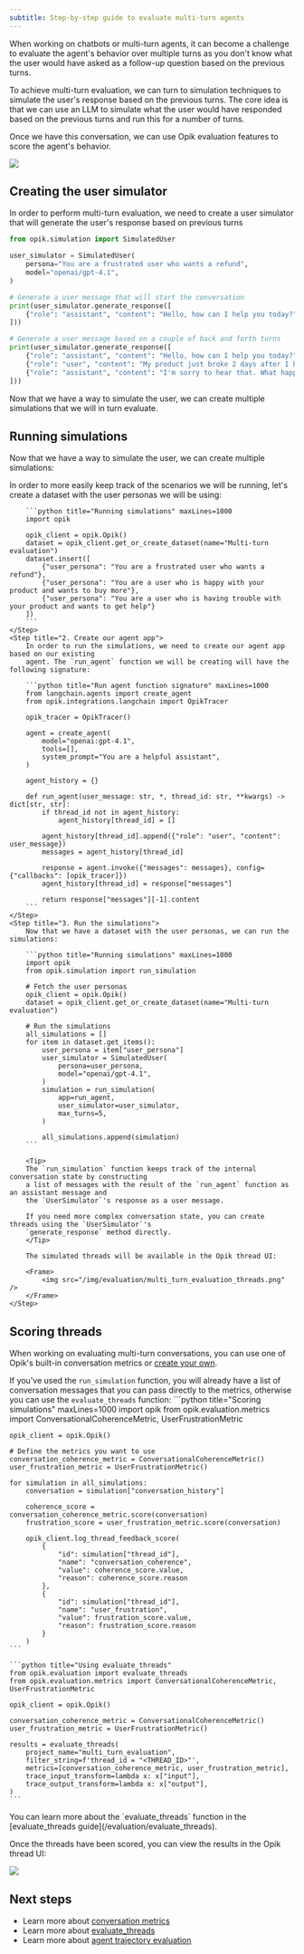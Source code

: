 ```yaml
---
subtitle: Step-by-step guide to evaluate multi-turn agents
---
```


When working on chatbots or multi-turn agents, it can become a challenge to evaluate the agent's
behavior over multiple turns as you don't know what the user would have asked as a follow-up
question based on the previous turns.

To achieve multi-turn evaluation, we can turn to simulation techniques to simulate the user's
response based on the previous turns. The core idea is that we can use an LLM to simulate what the
user would have responded based on the previous turns and run this for a number of turns.

Once we have this conversation, we can use Opik evaluation features to score the agent's behavior.

<Frame>
    <img src="/img/evaluation/multi_turn_evaluation.png" />
</Frame>

## Creating the user simulator

In order to perform multi-turn evaluation, we need to create a user simulator that will generate
the user's response based on previous turns

```python title="User simulator" maxLines=1000
from opik.simulation import SimulatedUser

user_simulator = SimulatedUser(
    persona="You are a frustrated user who wants a refund",
    model="openai/gpt-4.1",
)

# Generate a user message that will start the conversation
print(user_simulator.generate_response([
    {"role": "assistant", "content": "Hello, how can I help you today?"}
]))

# Generate a user message based on a couple of back and forth turns
print(user_simulator.generate_response([
    {"role": "assistant", "content": "Hello, how can I help you today?"},
    {"role": "user", "content": "My product just broke 2 days after I bought it, I want a refund."},
    {"role": "assistant", "content": "I'm sorry to hear that. What happened?"}
]))
```

Now that we have a way to simulate the user, we can create multiple simulations that we will in
turn evaluate.

## Running simulations

Now that we have a way to simulate the user, we can create multiple simulations:

<Steps>
    <Step title="1. Create a list of scenarios">
        In order to more easily keep track of the scenarios we will be running, let's create a
        dataset with the user personas we will be using:

        ```python title="Running simulations" maxLines=1000
        import opik

        opik_client = opik.Opik()
        dataset = opik_client.get_or_create_dataset(name="Multi-turn evaluation")
        dataset.insert([
            {"user_persona": "You are a frustrated user who wants a refund"},
            {"user_persona": "You are a user who is happy with your product and wants to buy more"},
            {"user_persona": "You are a user who is having trouble with your product and wants to get help"}
        ])
        ```
    </Step>
    <Step title="2. Create our agent app">
        In order to run the simulations, we need to create our agent app based on our existing
        agent. The `run_agent` function we will be creating will have the following signature:

        ```python title="Run agent function signature" maxLines=1000
        from langchain.agents import create_agent
        from opik.integrations.langchain import OpikTracer

        opik_tracer = OpikTracer()

        agent = create_agent(
            model="openai:gpt-4.1",
            tools=[],
            system_prompt="You are a helpful assistant",
        )

        agent_history = {}

        def run_agent(user_message: str, *, thread_id: str, **kwargs) -> dict[str, str]:
            if thread_id not in agent_history:
                agent_history[thread_id] = []
            
            agent_history[thread_id].append({"role": "user", "content": user_message})
            messages = agent_history[thread_id]

            response = agent.invoke({"messages": messages}, config={"callbacks": [opik_tracer]})
            agent_history[thread_id] = response["messages"]

            return response["messages"][-1].content
        ```
    </Step>
    <Step title="3. Run the simulations">
        Now that we have a dataset with the user personas, we can run the simulations:

        ```python title="Running simulations" maxLines=1000
        import opik
        from opik.simulation import run_simulation

        # Fetch the user personas
        opik_client = opik.Opik()
        dataset = opik_client.get_or_create_dataset(name="Multi-turn evaluation")

        # Run the simulations
        all_simulations = []
        for item in dataset.get_items():
            user_persona = item["user_persona"]
            user_simulator = SimulatedUser(
                persona=user_persona,
                model="openai/gpt-4.1",
            )
            simulation = run_simulation(
                app=run_agent,
                user_simulator=user_simulator,
                max_turns=5,
            )

            all_simulations.append(simulation)
        ```

        <Tip>
        The `run_simulation` function keeps track of the internal conversation state by constructing
        a list of messages with the result of the `run_agent` function as an assistant message and
        the `UserSimulator`'s response as a user message.

        If you need more complex conversation state, you can create threads using the `UserSimulator`'s
        `generate_response` method directly.
        </Tip>

        The simulated threads will be available in the Opik thread UI:

        <Frame>
            <img src="/img/evaluation/multi_turn_evaluation_threads.png" />
        </Frame>
    </Step>
</Steps>

## Scoring threads

When working on evaluating multi-turn conversations, you can use one of Opik's built-in conversation
metrics or [create your own](/evaluation/metrics/custom_conversation_metric).

If you've used the `run_simulation` function, you will already have a list of conversation messages
that you can pass directly to the metrics, otherwise you can use the `evaluate_threads` function:
<CodeBlock>
    ```python title="Scoring simulations" maxLines=1000
    import opik
    from opik.evaluation.metrics import ConversationalCoherenceMetric, UserFrustrationMetric

    opik_client = opik.Opik()

    # Define the metrics you want to use
    conversation_coherence_metric = ConversationalCoherenceMetric()
    user_frustration_metric = UserFrustrationMetric()

    for simulation in all_simulations:
        conversation = simulation["conversation_history"]

        coherence_score = conversation_coherence_metric.score(conversation)
        frustration_score = user_frustration_metric.score(conversation)

        opik_client.log_thread_feedback_score(
            {
                "id": simulation["thread_id"],
                "name": "conversation_coherence",
                "value": coherence_score.value,
                "reason": coherence_score.reason
            },
            {
                "id": simulation["thread_id"],
                "name": "user_frustration",
                "value": frustration_score.value,
                "reason": frustration_score.reason
            }
        )
    ```

    ```python title="Using evaluate_threads"
    from opik.evaluation import evaluate_threads
    from opik.evaluation.metrics import ConversationalCoherenceMetric, UserFrustrationMetric

    opik_client = opik.Opik()

    conversation_coherence_metric = ConversationalCoherenceMetric()
    user_frustration_metric = UserFrustrationMetric()

    results = evaluate_threads(
        project_name="multi_turn_evaluation",
        filter_string=f'thread_id = "<THREAD_ID>"',
        metrics=[conversation_coherence_metric, user_frustration_metric],
        trace_input_transform=lambda x: x["input"],
        trace_output_transform=lambda x: x["output"],
    )
    ```
</CodeBlock>

<Tip>
You can learn more about the `evaluate_threads` function in the [evaluate_threads guide](/evaluation/evaluate_threads).
</Tip>

Once the threads have been scored, you can view the results in the Opik thread UI:

<Frame>
    <img src="/img/evaluation/threads_user_frustration_score.png" />
</Frame>

## Next steps

- Learn more about [conversation metrics](/evaluation/metrics/overview)
- Learn more about [evaluate_threads](/evaluation/evaluate_threads)
- Learn more about [agent trajectory evaluation](/evaluation/evaluate_agent_trajectory)
